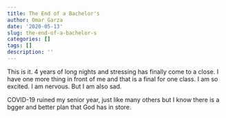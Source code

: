 ```yaml
---
title: The End of a Bachelor's
author: Omar Garza
date: '2020-05-13'
slug: the-end-of-a-bachelor-s
categories: []
tags: []
description: ''
---
```


This is it. 4 years of long nights and stressing has finally come to a close. I have one more thing in front of me and that is a final for one class. I am so excited. I am nervous. But I am also sad.

COVID-19 ruined my senior year, just like many others but I know there is a bgger and better plan that God has in store.